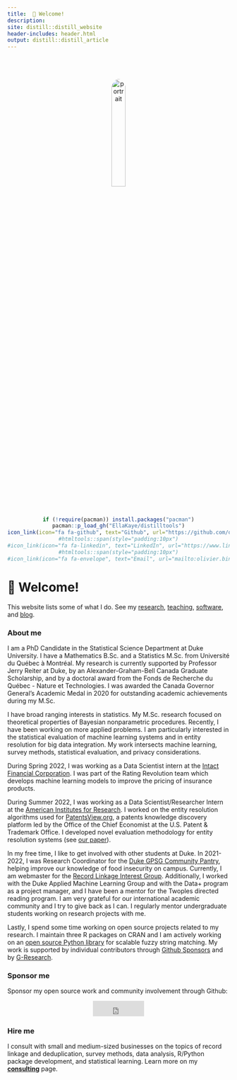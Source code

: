 ```yaml
---
title: 	👋 Welcome!
description:
site: distill::distill_website
header-includes: header.html
output: distill::distill_article
---
```


  <link rel="stylesheet" href="custom.css">


<center>
<img src="media/portrait2.jpg" alt="portrait" width="25%" style="border-radius: 50%; margin-top:10%">
</center>

<center>
```r
if (!require(pacman)) install.packages("pacman")
pacman::p_load_gh("EllaKaye/distilltools")
icon_link(icon="fa fa-github", text="Github", url="https://github.com/olivierbinette")
#htmltools::span(style="padding:10px")
#icon_link(icon="fa fa-linkedin", text="LinkedIn", url="https://www.linkedin.com/in/olivier-binette/")
#htmltools::span(style="padding:10px")
#icon_link(icon="fa fa-envelope", text="Email", url="mailto:olivier.binette@duke.edu")
```

</center>
 
# 👋 Welcome!

This website lists some of what I do. See my [ research](./research.html), [teaching](./teaching.html), [software](./software.html), and [blog](./blog.html).

### About me

I am a PhD Candidate in the Statistical Science Department at Duke University. I have a Mathematics B.Sc. and a Statistics M.Sc. from Université du Québec à Montréal. My research is currently supported by Professor Jerry Reiter at Duke, by an Alexander-Graham-Bell Canada Graduate Scholarship, and by a doctoral award from the Fonds de Recherche du Québec - Nature et Technologies. I was awarded the Canada Governor General's Academic Medal in 2020 for outstanding academic achievements during my M.Sc.

I have broad ranging interests in statistics. My M.Sc. research focused on theoretical properties of Bayesian nonparametric procedures. Recently, I have been working on more applied problems. I am particularly interested in the statistical evaluation of machine learning systems and in entity resolution for big data integration. My work intersects machine learning, survey methods, statistical evaluation, and privacy considerations.

During Spring 2022, I was working as a Data Scientist intern at the [Intact Financial Corporation](https://en.wikipedia.org/wiki/Intact_Financial). I was part of the Rating Revolution team which develops machine learning models to improve the pricing of insurance products. 
<!--During Summer 2022, I will be working as a Data Scientist intern at the [American Institutes for Research](https://en.wikipedia.org/wiki/American_Institutes_for_Research) for a contract with the U.S. Patents and Trademarks Office.-->

During Summer 2022, I was working as a Data Scientist/Researcher Intern at the [American Institutes for Research](https://www.air.org/). I worked on the entity resolution algorithms used for [PatentsView.org](https://patentsview.org/), a patents knowledge discovery platform led by the Office of the Chief Economist at the U.S. Patent & Trademark Office. I developed novel evaluation methodology for entity resolution systems (see [our paper](media/PatentsView_Evaluation.pdf)).

In my free time, I like to get involved with other students at Duke. In 2021-2022, I was Research Coordinator for the [Duke GPSG Community Pantry](https://gpsg.duke.edu/resources-for-students/community-pantry/), helping improve our knowledge of food insecurity on campus. Currently, I am webmaster for the [Record Linkage Interest Group](https://sites.google.com/view/rlig). Additionally, I worked with the Duke Applied Machine Learning Group and with the Data+ program as a project manager, and I have been a mentor for the Twoples directed reading program. I am very grateful for our international academic community and I try to give back as I can. I regularly mentor undergraduate students working on research projects with me.

Lastly, I spend some time working on open source projects related to my research. I maintain three R packages on CRAN and I am actively working on an [open source Python library](https://github.com/olivierBinette/stringcompare) for scalable fuzzy string matching. My work is supported by individual contributors through [Github Sponsors](https://github.com/sponsors/olivierbinette) and by [G-Research](https://www.gresearch.co.uk/article/g-research-february-grant-winners/).

### Sponsor me

Sponsor my open source work and community involvement through Github:

<center>
    <iframe src="https://github.com/sponsors/OlivierBinette/button" title="Sponsor OlivierBinette" height="35" width="116" style="border: 0; max-width:200px; background:white;"></iframe>
</center>

### Hire me

I consult with small and medium-sized businesses on the topics of record linkage and deduplication, survey methods, data analysis, R/Python package development, and statistical learning. Learn more on my [**consulting**](consulting.html) page.
